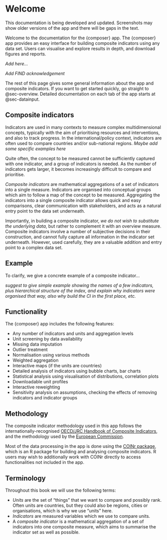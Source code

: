 # Welcome

::: callout-warning
This documentation is being developed and updated. Screenshots may show older versions of the app and there will be gaps in the text.
:::

Welcome to the documentation for the {composer} app. The {composer} app provides an easy interface for building composite indicators using any data set. Users can visualise and explore results in depth, and download figures and reports.

*Add here...*

*Add FIND acknowledgement*

The rest of this page gives some general information about the app and composite indicators. If you want to get started quickly, go straight to @sec-overview. Detailed documentation on each tab of the app starts at @sec-datainput.

## Composite indicators

Indicators are used in many contexts to measure complex multidimensional concepts, typically with the aim of prioritising resources and interventions, and also to track progress. In the international/policy context, indicators are often used to compare countries and/or sub-national regions. *Maybe add some specific examples here*

Quite often, the concept to be measured cannot be sufficiently captured with one indicator, and a group of indicators is needed. As the number of indicators gets larger, it becomes increasingly difficult to compare and prioritise.

*Composite indicators* are mathematical aggregations of a set of indicators into a single measure. Indicators are organised into conceptual groups which aim to follow a map of the concept to be measured. Aggregating the indicators into a single composite indicator allows quick and easy comparisons, clear communication with stakeholders, and acts as a natural entry point to the data set underneath.

Importantly, in building a composite indicator, *we do not wish to substitute the underlying data*, but rather to complement it with an overview measure. Composite indicators involve a number of subjective decisions in their construction, and cannot fully capture all information in the indicator set underneath. However, used carefully, they are a valuable addition and entry point to a complex data set.

## Example

To clarify, we give a concrete example of a composite indicator...

*suggest to give simple example showing the names of a few indicators, plus hierarchical structure of the index, and explain why indicators were organised that way, also why build the CI in the first place, etc.*

## Functionality

The {composer} app includes the following features:

-   Any number of indicators and units and aggregation levels
-   Unit screening by data availability
-   Missing data imputation
-   Outlier treatment
-   Normalisation using various methods
-   Weighted aggregation
-   Interactive maps (if the units are countries)
-   Detailed analysis of indicators using bubble charts, bar charts
-   Statistical analysis using visualisation of distributions, correlation plots
-   Downloadable unit profiles
-   Interactive reweighting
-   Sensitivity analysis on assumptions, checking the effects of removing indicators and indicator groups

## Methodology

The composite indicator methodology used in this app follows the internationally-recognised [OECD/JRC Handbook of Composite Indicators](https://publications.jrc.ec.europa.eu/repository/handle/JRC47008), and the methodology used by the [European Commission](https://knowledge4policy.ec.europa.eu/composite-indicators_en).

Most of the data processing in the app is done using the [COINr package](https://bluefoxr.github.io/COINr/), which is an R package for building and analysing composite indicators. R users may wish to additionally work with COINr directly to access functionalities not included in the app.

## Terminology

Throughout this book we will use the following terms:

-   *Units* are the set of "things" that we want to compare and possibly rank. Often units are countries, but they could also be regions, cities or organisations, which is why we use "units" here.
-   *Indicators* are measured variables which we use to compare units.
-   A *composite indicator* is a mathematical aggregation of a set of indicators into one composite measure, which aims to summarise the indicator set as well as possible.
